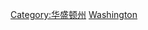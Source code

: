{{Catnav|頁面分類|各種主題的頁面分類|按國家分類|各國地理|美国地理}}
{{Commons category|Geography of Washington (state)}}
{{Commons category|Maps of Washington (state)|华盛顿州地圖}}

[[Category:华盛顿州|Category:华盛顿州]]
[[Category:美國各州地理|Washington]]